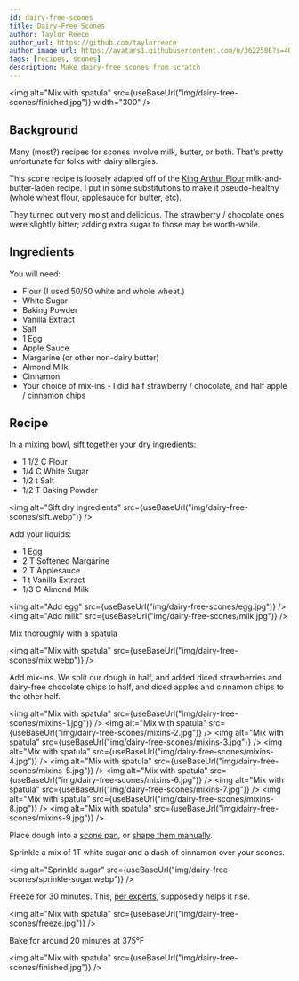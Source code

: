 ```yaml
---
id: dairy-free-scones
title: Dairy-Free Scones
author: Taylor Reece
author_url: https://github.com/taylorreece
author_image_url: https://avatars1.githubusercontent.com/u/3622586?s=400&u=92d81adf0d87e31ac26d0f335e154697c2e5d04a&v=4
tags: [recipes, scones]
description: Make dairy-free scones from scratch
---
```



<img
  alt="Mix with spatula"
  src={useBaseUrl("img/dairy-free-scones/finished.jpg")}
  width="300"
/>

## Background

Many (most?) recipes for scones involve milk, butter, or both. That's pretty unfortunate for folks with dairy allergies.

<!-- truncate -->

This scone recipe is loosely adapted off of the [King Arthur Flour](https://www.kingarthurflour.com/recipes/scones-recipe) milk-and-butter-laden recipe. I put in some substitutions to make it pseudo-healthy (whole wheat flour, applesauce for butter, etc).

They turned out very moist and delicious. The strawberry / chocolate ones were slightly bitter; adding extra sugar to those may be worth-while.

## Ingredients

You will need:

- Flour (I used 50/50 white and whole wheat.)
- White Sugar
- Baking Powder
- Vanilla Extract
- Salt
- 1 Egg
- Apple Sauce
- Margarine (or other non-dairy butter)
- Almond Milk
- Cinnamon
- Your choice of mix-ins - I did half strawberry / chocolate, and half apple / cinnamon chips

## Recipe

In a mixing bowl, sift together your dry ingredients:

- 1 1/2 C Flour
- 1/4 C White Sugar
- 1/2 t Salt
- 1/2 T Baking Powder

<img
  alt="Sift dry ingredients"
  src={useBaseUrl("img/dairy-free-scones/sift.webp")}
/>

Add your liquids:

- 1 Egg
- 2 T Softened Margarine
- 2 T Applesauce
- 1 t Vanilla Extract
- 1/3 C Almond Milk

<img alt="Add egg" src={useBaseUrl("img/dairy-free-scones/egg.jpg")} />
<img alt="Add milk" src={useBaseUrl("img/dairy-free-scones/milk.jpg")} />

Mix thoroughly with a spatula

<img
  alt="Mix with spatula"
  src={useBaseUrl("img/dairy-free-scones/mix.webp")}
/>

Add mix-ins. We split our dough in half, and added diced strawberries and dairy-free chocolate chips to half, and diced apples and cinnamon chips to the other half.

<img
  alt="Mix with spatula"
  src={useBaseUrl("img/dairy-free-scones/mixins-1.jpg")}
/>
<img
  alt="Mix with spatula"
  src={useBaseUrl("img/dairy-free-scones/mixins-2.jpg")}
/>
<img
  alt="Mix with spatula"
  src={useBaseUrl("img/dairy-free-scones/mixins-3.jpg")}
/>
<img
  alt="Mix with spatula"
  src={useBaseUrl("img/dairy-free-scones/mixins-4.jpg")}
/>
<img
  alt="Mix with spatula"
  src={useBaseUrl("img/dairy-free-scones/mixins-5.jpg")}
/>
<img
  alt="Mix with spatula"
  src={useBaseUrl("img/dairy-free-scones/mixins-6.jpg")}
/>
<img
  alt="Mix with spatula"
  src={useBaseUrl("img/dairy-free-scones/mixins-7.jpg")}
/>
<img
  alt="Mix with spatula"
  src={useBaseUrl("img/dairy-free-scones/mixins-8.jpg")}
/>
<img
  alt="Mix with spatula"
  src={useBaseUrl("img/dairy-free-scones/mixins-9.jpg")}
/>

Place dough into a [scone pan](https://amzn.to/3aBSjZ7), or [shape them manually](https://www.kingarthurflour.com/blog/2016/05/30/freeze-and-bake-scones).

Sprinkle a mix of 1T white sugar and a dash of cinnamon over your scones.

<img
  alt="Sprinkle sugar"
  src={useBaseUrl("img/dairy-free-scones/sprinkle-sugar.webp")}
/>

Freeze for 30 minutes. This, [per experts](https://victorianhousescones.com/freezing-scone-dough/), supposedly helps it rise.

<img
  alt="Mix with spatula"
  src={useBaseUrl("img/dairy-free-scones/freeze.jpg")}
/>

Bake for around 20 minutes at 375°F

<img
  alt="Mix with spatula"
  src={useBaseUrl("img/dairy-free-scones/finished.jpg")}
/>
